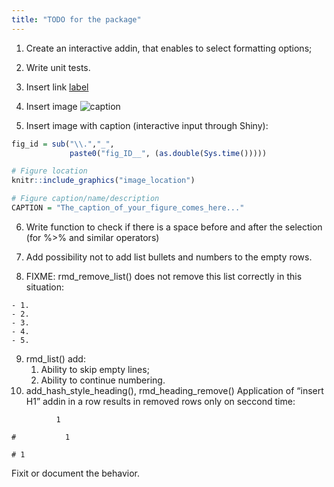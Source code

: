 ```yaml
---
title: "TODO for the package"
---
```



1. Create an interactive addin, that enables to select formatting options;

2. Write unit tests.

3. Insert link [label](link_location)

4. Insert image ![caption](image_location)

5. Insert image with caption (interactive input through Shiny):
```r
fig_id = sub("\\.","_",
             paste0("fig_ID__", (as.double(Sys.time()))))
```
```r
# Figure location
knitr::include_graphics("image_location")

# Figure caption/name/description
CAPTION = "The_caption_of_your_figure_comes_here..."
```

6. Write function to check if there is a space before and after the selection
(for %>% and similar operators)

7. Add possibility not to add list bullets and numbers to the empty rows.

8. FIXME: rmd_remove_list() does not remove this list correctly in this situation:
```
- 1.
- 2.
- 3.
- 4.
- 5.
```

9.  rmd_list() add:
     1. Ability to skip empty lines;
     2. Ability to continue numbering.
     

10. add_hash_style_heading(), rmd_heading_remove()
Application of "insert H1" addin in a row results in removed rows only on seccond time:
```
          1

#           1

# 1
```
Fixit or document the behavior.
